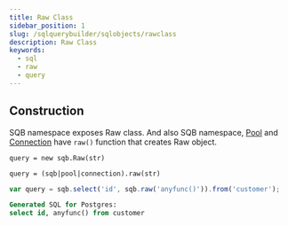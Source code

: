 ```yaml
---
title: Raw Class
sidebar_position: 1
slug: /sqlquerybuilder/sqlobjects/rawclass
description: Raw Class
keywords:
  - sql
  - raw
  - query
---
```


## Construction

SQB namespace exposes Raw class. And also SQB namespace, [Pool](/docs/docs/connectionwrapper/poolclass) and [Connection](/docs/docs/connectionwrapper/connectionclass) have `raw()` function that creates Raw object.

`query = new sqb.Raw(str)`

`query = (sqb|pool|connection).raw(str)`

```js
var query = sqb.select('id', sqb.raw('anyfunc()')).from('customer');
```

```sql
Generated SQL for Postgres:
select id, anyfunc() from customer
```